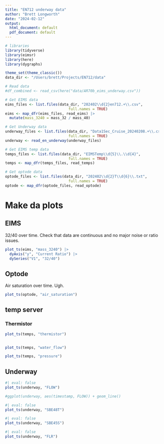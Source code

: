 ```yaml
---
title: "EN712 underway data"
author: "Brett Longworth"
date: "2024-02-12"
output:
  html_document: default
  pdf_document: default
---
```


```r
# libraries
library(tidyverse)
library(eimsr)
library(here)
library(dygraphs)

theme_set(theme_classic())
data_dir <- "/Users/brett/Projects/EN712/data"
```


```r
# Read data
#df_combined <- read_csv(here("data/AR70b_eims_underway.csv"))

# Get EIMS data
eims_files <- list.files(data_dir, "202402\\d{2}en712.+\\.csv",
                             full.names = TRUE)
eims <- map_dfr(eims_files, read_eims) |> 
  mutate(mass_3240 = mass_32 / mass_40)

# Get Underway data
underway_files <- list.files(data_dir, "Data1Sec_Cruise_20240208.+\\.csv",
                             full.names = TRUE)
underway <- read_en_underway(underway_files)

# Get EIMS temp data
temps_files <- list.files(data_dir, "EIMSTemp\\d{5}\\.\\d{4}",
                             full.names = TRUE)
temps <- map_dfr(temps_files, read_temps)

# Get optode data
optode_files <- list.files(data_dir, "202402\\d{2}T\\d{6}\\.txt",
                             full.names = TRUE)
optode <- map_dfr(optode_files, read_optode)
```

# Make da plots

## EIMS

32/40 over time. Check that data are continuous and no major noise or ratio issues. 

```r
plot_ts(eims, "mass_3240") |> 
  dyAxis("y", "Current Ratio") |> 
  dySeries("V1", "32/40")
```

## Optode

Air saturation over time. Ugh. 

```r
plot_ts(optode, "air_saturation")
```

## temp server

### Thermistor

```r
plot_ts(temps, "thermistor") 
  
```
```r
plot_ts(temps, "water_flow")
```

```r
plot_ts(temps, "pressure")
```

## Underway

```r
#| eval: false
plot_ts(underway, "FLOW")

#ggplot(underway, aes(timestamp, FLOW)) + geom_line()
```

```r
#| eval: false
plot_ts(underway, "SBE48T")
```

```r
#| eval: false
plot_ts(underway, "SBE45S")
```

```r
#| eval: false
plot_ts(underway, "FLR")
```
